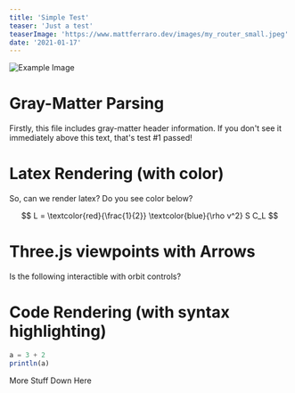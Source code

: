 ```yaml
---
title: 'Simple Test'
teaser: 'Just a test'
teaserImage: 'https://www.mattferraro.dev/images/my_router_small.jpeg'
date: '2021-01-17'
---
```


![Example Image](/images/ga/IB3MeuX.jpg)

# Gray-Matter Parsing
Firstly, this file includes gray-matter header information. If you don't see it immediately above this text, that's test #1 passed!


# Latex Rendering (with color)

So, can we render latex? Do you see color below?

$$
L = \textcolor{red}{\frac{1}{2}} \textcolor{blue}{\rho v^2} S C_L
$$

# Three.js viewpoints with Arrows

Is the following interactible with orbit controls?

<Vis3D width="612px" height="344" camera="5,2,2">
  <Arrow begin="0,0,0" end="1,1,1" color="orange"></Arrow>
  <DottedLine begin="1,1,1" end="1,1,0" color="orange"></DottedLine>
  <DottedLine begin="1,1,0" end="1,0,0" color="orange"></DottedLine>
  <DottedLine begin="1,1,0" end="0,1,0" color="orange"></DottedLine>
  <Triangle v0="0,0,0" v1="1,1,1" v2="1,1,0" color="orange" opacity={0.2}></Triangle>
  <Latex root="1.1,0,0" msg="\textcolor{red}{\hat{x}}"></Latex>
  <Latex root="0,1.1,0" msg="\textcolor{green}{\hat{y}}"></Latex>
  <Latex root="0,0,1.1" msg="\textcolor{blue}{\hat{z}}"></Latex>
  <Latex root=".5,.5,.7" msg="\textcolor{orange}{\vec{v}}"></Latex>
</Vis3D>

# Code Rendering (with syntax highlighting)

```julia
a = 3 + 2
println(a)
```

More Stuff Down Here